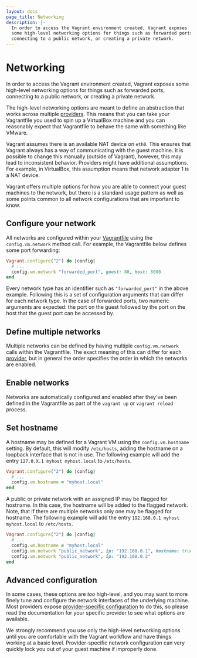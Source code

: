 ```yaml
---
layout: docs
page_title: Networking
description: |-
  In order to access the Vagrant environment created, Vagrant exposes
  some high-level networking options for things such as forwarded ports,
  connecting to a public network, or creating a private network.
---
```


# Networking

In order to access the Vagrant environment created, Vagrant exposes some high-level networking options for things such as forwarded ports, connecting to a public network, or creating a private network.

The high-level networking options are meant to define an abstraction that works across multiple [providers](/vagrant/docs/providers/). This means that you can take your Vagrantfile you used to spin up a VirtualBox machine and you can reasonably expect that Vagrantfile to behave the same with something like VMware.

Vagrant assumes there is an available NAT device on `eth0`. This ensures that Vagrant always has a way of communicating with the guest machine. It is possible to change this manually (outside of Vagrant), however, this may lead to inconsistent behavior. Providers might have additional assumptions. For example, in VirtualBox, this assumption means that network adapter 1 is a NAT device.

Vagrant offers multiple options for how you are able to connect your guest machines to the network, but there is a standard usage pattern as well as some points common to all network configurations that are important to know.

## Configure your network

All networks are configured within your [Vagrantfile](/vagrant/docs/vagrantfile/) using the `config.vm.network` method call. For example, the Vagrantfile below defines some port forwarding:

```ruby
Vagrant.configure("2") do |config|
  # ...
  config.vm.network "forwarded_port", guest: 80, host: 8080
end
```

Every network type has an identifier such as `"forwarded_port"` in the above example. Following this is a set of configuration arguments that can differ for each network type. In the case of forwarded ports, two numeric arguments are expected: the port on the guest followed by the port on the host that the guest port can be accessed by.

## Define multiple networks

Multiple networks can be defined by having multiple `config.vm.network` calls within the Vagrantfile. The exact meaning of this can differ for each [provider](/vagrant/docs/providers/), but in general the order specifies the order in which the networks are enabled.

## Enable networks

Networks are automatically configured and enabled after they've been defined in the Vagrantfile as part of the `vagrant up` or `vagrant reload` process.

## Set hostname

A hostname may be defined for a Vagrant VM using the `config.vm.hostname` setting. By default, this will modify `/etc/hosts`, adding the hostname on a loopback interface that is not in use. The following example will add the entry `127.0.X.1 myhost myhost.local` to `/etc/hosts`.

```ruby
Vagrant.configure("2") do |config|
  # ...
  config.vm.hostname = "myhost.local"
end
```

A public or private network with an assigned IP may be flagged for hostname. In this case, the hostname will be added to the flagged network. Note, that if there are multiple networks only one may be flagged for hostname. The following example will add the entry `192.168.0.1 myhost myhost.local` to `/etc/hosts`.

```ruby
Vagrant.configure("2") do |config|
  # ...
  config.vm.hostname = "myhost.local"
  config.vm.network "public_network", ip: "192.168.0.1", hostname: true
  config.vm.network "public_network", ip: "192.168.0.2"
end
```

## Advanced configuration

In some cases, these options are _too_ high-level, and you may want to more finely tune and configure the network interfaces of the underlying machine. Most providers expose [provider-specific configuration](/vagrant/docs/providers/configuration) to do this, so please read the documentation for your specific provider to see what options are available.

<Tip heading="For beginners">

We strongly recommend you use only the high-level networking options until you are comfortable with the Vagrant workflow and have things working at a basic level. Provider-specific network configuration can very quickly lock you out of your guest machine if improperly done.

</Tip>
